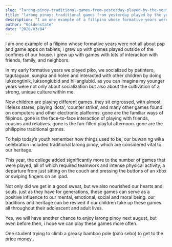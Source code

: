 ```yaml
---
slug: "larong-pinoy-traditional-games-from-yesterday-played-by-the-youth-of-today"
title: "larong pinoy: traditional games from yesterday played by the youth of today"
description: "I am one example of a filipino whose formative years were not all about psp..."
author: "Goldenstate"
date: "2020/03/04"
---
```


I am one example of a filipino whose formative years were not all about psp and game apps on tablets; i grew up with games played outside of the confines of our house. i grew up with games with lots of interaction with friends, family, and neighbors.

In my early formative years we played piko, we socialized by patintero, tagutaguan, sungka and holen and interacted with other children by doing luksongtinik, luksonglubid and hilianglubid. as you can imagine my younger years were not only about socialization but also about the cultivation of a strong, unique culture within me.

Now children are playing different games. they sit engrossed, with almost lifeless stares, playing ‘dota’, ‘counter strike’, and many other games found on computers and other electronic platforms. gone are the familiar ways of filipinos. gone is the face-to-face interaction of playing with friends, cousins and relatives. gone is the fun-filled playful afternoon. gone are the philippine traditional games.

To help today’s youth remember how things used to be, our buwan ng wika celebration included traditional larong pinoy, which are considered vital to our heritage.

This year, the college added significantly more to the number of games that were played, all of which required teamwork and intense physical activity, a departure from just sitting on the couch and pressing the buttons of an xbox or swiping fingers on an ipad.

Not only did we get in a good sweat, but we also nourished our hearts and souls. just as they have for generations, these games can serve as a positive influence to our mental, emotional, social and moral being. our traditions and heritage can be revived if our children take up these games all throughout their adolescent and adult lives.

Yes, we will have another chance to enjoy larong pinoy next august, but even before then, i hope we can play these games more often.

One student trying to climb a greasy bamboo pole (palo sebo) to get to the price money .
